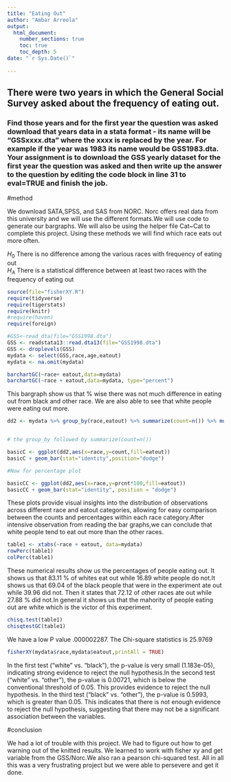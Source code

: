 ```yaml
---
title: "Eating Out"
author: "Ambar Arreola"
output: 
  html_document:
    number_sections: true
    toc: true
    toc_depth: 5
date: "`r Sys.Date()`"    
    
---
```




## There were two years in which the General Social Survey asked about the frequency of eating out.
### Find those years and for the first year the question was asked download that years data in a stata format - its name will be "GSSxxxx.dta" where the xxxx is replaced by the year.  For example if the year was 1983 its name would be GSS1983.dta. Your assignment is to download the GSS yearly dataset for the first year the question was asked and then  write up the answer to the question by editing the  code block in line 31 to eval=TRUE and finish the job. 


#method


We download SATA,SPSS, and SAS from NORC. Norc offers real data from this university and we will use the different formats.We will use code to generate our bargraphs. We will also be using the helper file Cat~Cat to complete this project. Using these methods we will find which race eats out more often.

$H_0$ There is no difference among the various races with frequency of eating out  
$H_A$ There is a statistical difference between at least two races with the frequency of eating out  


```r
source(file="fisherXY.R")
require(tidyverse)
require(tigerstats)
require(knitr)
#require(haven)
require(foreign)
```

```r
#GSS<-read_dta(file="GSS1998.dta")
GSS <- readstata13::read.dta13(file="GSS1998.dta")
GSS <- droplevels(GSS)
mydata <- select(GSS,race,age,eatout)
mydata <- na.omit(mydata)

```



```r
barchartGC(~race+ eatout,data=mydata)
barchartGC(~race + eatout,data=mydata, type="percent")
```

This bargraph show us that % wise there was not much difference in eating out from black and other race. We are also able to see that white people were eating out more.


```r
dd2 <- mydata %>% group_by(race,eatout) %>% summarize(count=n()) %>% mutate(prcnt=count/sum(count))


# the group_by followed by summarize(count=n())

basicC <- ggplot(dd2,aes(x=race,y=count,fill=eatout))
basicC + geom_bar(stat="identity",position="dodge")

#Now for percentage plot

basicCC <- ggplot(dd2,aes(x=race,y=prcnt*100,fill=eatout)) 
basicCC + geom_bar(stat="identity", position = "dodge")
```

These plots provide visual insights into the distribution of observations across different race and eatout categories, allowing for easy comparison between the counts and percentages within each race category.After intensive observation from reading the bar graphs,we can conclude that white people tend to eat out more than the other races.

```r
table1 <- xtabs(~race + eatout, data=mydata)
rowPerc(table1)
colPerc(table1)


```

These numerical results show us the percentages of people eating out. It shows us that 83.11 % of whites eat out while 16.89 white people do not.It shows us that 69.04 of the black people that were in the experiment ate out while 39.96 did not. Then it states that 72.12 of other races ate out while 27.88 % did not.In general it shows us that the mahority  of people eating out are white which is the victor of this experiment.


```r
chisq.test(table1)
chisqtestGC(table1)
```

We have a low P value .000002287. The Chi-square statistics is 25.9769


```r
fisherXY(mydata$race,mydata$eatout,printAll = TRUE)
```

In the first test ("white" vs. "black"), the p-value is very small (1.183e-05), indicating strong evidence to reject the null hypothesis.In the second test ("white" vs. "other"), the p-value is 0.00721, which is below the conventional threshold of 0.05. This provides evidence to reject the null hypothesis.
In the third test ("black" vs. "other"), the p-value is 0.5993, which is greater than 0.05. This indicates that there is not enough evidence to reject the null hypothesis, suggesting that there may not be a significant association between the variables.



#conclusion 

We had a lot of trouble with this project. We had to figure out how to get warning out of the knitted results. We learned to work with fisher xy and get variable from the GSS/Norc.We also ran a pearson chi-squared test. All in all this was a very frustrating project but we were able to persevere and get it done. 